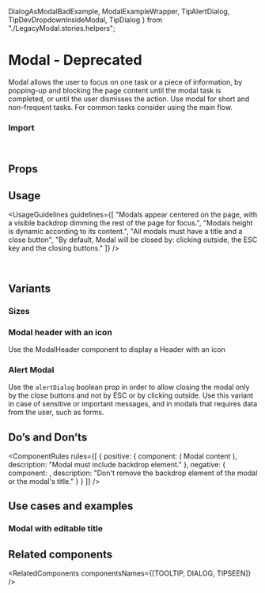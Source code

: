   DialogAsModalBadExample,
  ModalExampleWrapper,
  TipAlertDialog,
  TipDevDropdownInsideModal,
  TipDialog
} from "./LegacyModal.stories.helpers";

<Meta of={ModalStories} />

# Modal - Deprecated

<DeprecatedWarning alternativeName="Modal" alternativeLink="/?path=/docs/components-modal-new" />

Modal allows the user to focus on one task or a piece of information, by popping-up and blocking the page content until the modal task is completed, or until the user dismisses the action.
Use modal for short and non-frequent tasks. For common tasks consider using the main flow.

<Canvas of={ModalStories.Overview} />

### Import

```js
import { Modal, ModalHeader, ModalContent, ModalFooter, ModalFooterButtons } from "@vibe/core";
```

## Props

<PropsTable />

## Usage

<UsageGuidelines
  guidelines={[
    "Modals appear centered on the page, with a visible backdrop dimming the rest of the page for focus.",
    "Modals height is dynamic according to its content.",
    "All modals must have a title and a close button",
    "By default, Modal will be closed by: clicking outside, the ESC key and the closing buttons."
  ]}
/>

<TipAlertDialog />
<br />
<TipDialog />

## Variants

### Sizes

<Canvas of={ModalStories.Sizes} />

### Modal header with an icon

Use the ModalHeader component to display a Header with an icon

<Canvas of={ModalStories.ModalWithIcon} />

### Alert Modal

Use the <code>alertDialog</code> boolean prop in order to allow closing the modal only by the close buttons and not by ESC or by
clicking outside. Use this variant in case of sensitive or important messages, and in modals that requires data from the user, such as forms.

<Canvas of={ModalStories.AlertModal} />

## Do’s and Don’ts

<ComponentRules
  rules={[
    {
      positive: {
        component: (
          <ModalExampleWrapper bestPractice modalTitle="Modal title" buttonTitle="Click here">
            Modal content
          </ModalExampleWrapper>
        ),
        description: "Modal must include backdrop element."
      },
      negative: {
        component: <DialogAsModalBadExample />,
        description: "Don't remove the backdrop element of the modal or the modal's title."
      }
    }
  ]}
/>

<TipDevDropdownInsideModal />

## Use cases and examples

### Modal with editable title

<Canvas of={ModalStories.ModalWithEditableTitle} />

## Related components

<RelatedComponents componentsNames={[TOOLTIP, DIALOG, TIPSEEN]} />
